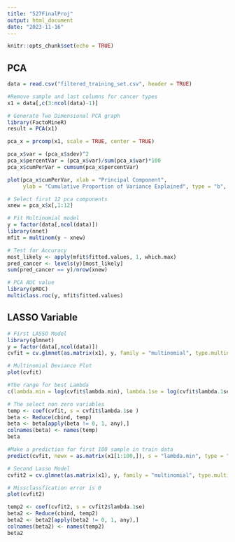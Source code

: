 ---
title: "527FinalProj"
output: html_document
date: "2023-11-16"
---

```{r setup, include=FALSE}
knitr::opts_chunk$set(echo = TRUE)
```

## PCA
```{r}
data = read.csv("filtered_training_set.csv", header = TRUE)
```

```{r}
#Remove sample and last columns for cancer types
x1 = data[,c(3:ncol(data)-1)]
```

```{r}
# Generate Two Dimensional PCA graph
library(FactoMineR)
result = PCA(x1)
```

```{r}
pca_x = prcomp(x1, scale = TRUE, center = TRUE)
```

```{r}
pca_x$var = (pca_x$sdev)^2
pca_x$percentVar = (pca_x$var)/sum(pca_x$var)*100
pca_x$cumPerVar = cumsum(pca_x$percentVar)
```

```{r}
plot(pca_x$cumPerVar, xlab = "Principal Component",
     ylab = "Cumulative Proportion of Variance Explained", type = "b", xlim = c(0,12))
```

```{r}
# Select first 12 pca components
xnew = pca_x$x[,1:12]
```

```{r}
# Fit Multinomial model
y = factor(data[,ncol(data)])
library(nnet)
mfit = multinom(y ~ xnew)

```

```{r}
# Test for Accuracy
most_likely <- apply(mfit$fitted.values, 1, which.max)
pred_cancer <- levels(y)[most_likely]
sum(pred_cancer == y)/nrow(xnew)
```
```{r}
# PCA AUC value
library(pROC)
multiclass.roc(y, mfit$fitted.values)
```


## LASSO Variable
```{r}
# First LASSO Model
library(glmnet)
y = factor(data[,ncol(data)])
cvfit = cv.glmnet(as.matrix(x1), y, family = "multinomial", type.multinomial = "grouped")
```


```{r}
# Multinomial Deviance Plot
plot(cvfit)
```

```{r}
#The range for best Lambda
c(lambda.min = log(cvfit$lambda.min), lambda.1se = log(cvfit$lambda.1se))
```

```{r}
# The select non zero variables
temp <- coef(cvfit, s = cvfit$lambda.1se )
beta <- Reduce(cbind, temp)
beta <- beta[apply(beta != 0, 1, any),]
colnames(beta) <- names(temp)
beta
```

```{r}
#Make a prediction for first 100 sample in train data
predict(cvfit, newx = as.matrix(x1[1:100,]), s = "lambda.min", type = "class")
```

```{r}
# Second Lasso Model
cvfit2 = cv.glmnet(as.matrix(x1), y, family = "multinomial", type.multinomial = "grouped", type.measure="class")
```

```{r}
# Missclassfication error is 0
plot(cvfit2)
```

```{r}
temp2 <- coef(cvfit2, s = cvfit2$lambda.1se)
beta2 <- Reduce(cbind, temp2)
beta2 <- beta2[apply(beta2 != 0, 1, any),]
colnames(beta2) <- names(temp2)
beta2
```


